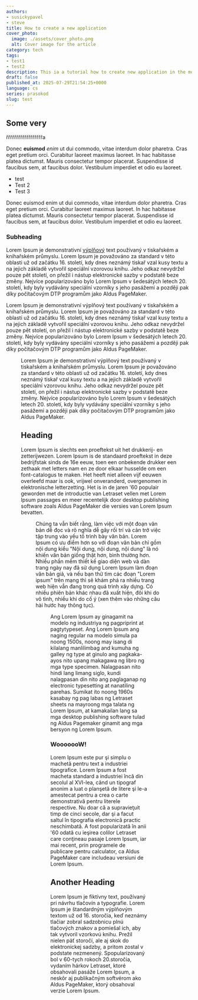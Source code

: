 ```yaml
---
authors:
- susickypavel
- steve
title: How to create a new application
cover_photo:
  image: ./assets/cover_photo.png
  alt: Cover image for the article
category: tech
tags:
- test1
- test2
description: This ia a tutorial how to create new application in the modern world
draft: false
published_at: 2025-07-29T21:54:25+0000
language: cs
series: prasokod
slug: test
---
```



## Some very

řřřřřřřřřřřřřřřřřřa

Donec **euismod** *enim* ut dui commodo, vitae interdum dolor pharetra.
Cras eget pretium orci.
Curabitur laoreet maximus laoreet.
In hac habitasse platea dictumst.
Mauris consectetur tempor placerat.
Suspendisse id faucibus sem, at faucibus dolor.
Vestibulum imperdiet et odio eu laoreet.

- test
- Test 2
- Test 3

Donec euismod enim ut dui commodo, vitae interdum dolor pharetra.
Cras eget pretium orci.
Curabitur laoreet maximus laoreet.
In hac habitasse platea dictumst.
Mauris consectetur tempor placerat.
Suspendisse id faucibus sem, at faucibus dolor.
Vestibulum imperdiet et odio eu laoreet.

### Subheading

Lorem Ipsum je demonstrativní [výplňový](https://google.com) text používaný v tiskařském a knihařském průmyslu. Lorem Ipsum je považováno za standard v této oblasti už od začátku 16. století, kdy dnes neznámý tiskař vzal kusy textu a na jejich základě vytvořil speciální vzorovou knihu. Jeho odkaz nevydržel pouze pět století, on přežil i nástup elektronické sazby v podstatě beze změny. Nejvíce popularizováno bylo Lorem Ipsum v šedesátých letech 20. století, kdy byly vydávány speciální vzorníky s jeho pasážemi a později pak díky počítačovým DTP programům jako Aldus PageMaker.

Lorem Ipsum je demonstrativní výplňový text používaný v tiskařském a knihařském průmyslu. Lorem Ipsum je považováno za standard v této oblasti už od začátku 16. století, kdy dnes neznámý tiskař vzal kusy textu a na jejich základě vytvořil speciální vzorovou knihu. Jeho odkaz nevydržel pouze pět století, on přežil i nástup elektronické sazby v podstatě beze změny. Nejvíce popularizováno bylo Lorem Ipsum v šedesátých letech 20. století, kdy byly vydávány speciální vzorníky s jeho pasážemi a později pak díky počítačovým DTP programům jako Aldus PageMaker.

<Figure image={graph} alt="test" caption="Figure of an image" />

Lorem Ipsum je demonstrativní výplňový text používaný v tiskařském a knihařském průmyslu. Lorem Ipsum je považováno za standard v této oblasti už od začátku 16. století, kdy dnes neznámý tiskař vzal kusy textu a na jejich základě vytvořil speciální vzorovou knihu. Jeho odkaz nevydržel pouze pět století, on přežil i nástup elektronické sazby v podstatě beze změny. Nejvíce popularizováno bylo Lorem Ipsum v šedesátých letech 20. století, kdy byly vydávány speciální vzorníky s jeho pasážemi a později pak díky počítačovým DTP programům jako Aldus PageMaker.

## Heading

Lorem Ipsum is slechts een proeftekst uit het drukkerij- en zetterijwezen. Lorem Ipsum is de standaard proeftekst in deze bedrijfstak sinds de 16e eeuw, toen een onbekende drukker een zethaak met letters nam en ze door elkaar husselde om een font-catalogus te maken. Het heeft niet alleen vijf eeuwen overleefd maar is ook, vrijwel onveranderd, overgenomen in elektronische letterzetting. Het is in de jaren '60 populair geworden met de introductie van Letraset vellen met Lorem Ipsum passages en meer recentelijk door desktop publishing software zoals Aldus PageMaker die versies van Lorem Ipsum bevatten.

<Figure image={graph} alt="test" caption="Figure of an image" />

Chúng ta vẫn biết rằng, làm việc với một đoạn văn bản dễ đọc và rõ nghĩa dễ gây rối trí và cản trở việc tập trung vào yếu tố trình bày văn bản. Lorem Ipsum có ưu điểm hơn so với đoạn văn bản chỉ gồm nội dung kiểu "Nội dung, nội dung, nội dung" là nó khiến văn bản giống thật hơn, bình thường hơn. Nhiều phần mềm thiết kế giao diện web và dàn trang ngày nay đã sử dụng Lorem Ipsum làm đoạn văn bản giả, và nếu bạn thử tìm các đoạn "Lorem ipsum" trên mạng thì sẽ khám phá ra nhiều trang web hiện vẫn đang trong quá trình xây dựng. Có nhiều phiên bản khác nhau đã xuất hiện, đôi khi do vô tình, nhiều khi do cố ý (xen thêm vào những câu hài hước hay thông tục).

<Figure image={graph} alt="test" caption="Some very long figcaption text that doesn't fit on a single line even on desktop. Okay it wasn't enough, let's try again." />

Ang Lorem Ipsum ay ginagamit na modelo ng industriya ng pagpriprint at pagtytypeset. Ang Lorem Ipsum ang naging regular na modelo simula pa noong 1500s, noong may isang di kilalang manlilimbag and kumuha ng galley ng type at ginulo ang pagkaka-ayos nito upang makagawa ng libro ng mga type specimen. Nalagpasan nito hindi lang limang siglo, kundi nalagpasan din nito ang paglaganap ng electronic typesetting at nanatiling parehas. Sumikat ito noong 1960s kasabay ng pag labas ng Letraset sheets na mayroong mga talata ng Lorem Ipsum, at kamakailan lang sa mga desktop publishing software tulad ng Aldus Pagemaker ginamit ang mga bersyon ng Lorem Ipsum.

### WooooooW!

Lorem Ipsum este pur şi simplu o machetă pentru text a industriei tipografice. Lorem Ipsum a fost macheta standard a industriei încă din secolul al XVI-lea, când un tipograf anonim a luat o planşetă de litere şi le-a amestecat pentru a crea o carte demonstrativă pentru literele respective. Nu doar că a supravieţuit timp de cinci secole, dar şi a facut saltul în tipografia electronică practic neschimbată. A fost popularizată în anii '60 odată cu ieşirea colilor Letraset care conţineau pasaje Lorem Ipsum, iar mai recent, prin programele de publicare pentru calculator, ca Aldus PageMaker care includeau versiuni de Lorem Ipsum.


## Another Heading

Lorem Ipsum je fiktívny text, používaný pri návrhu tlačovín a typografie. Lorem Ipsum je štandardným výplňovým textom už od 16. storočia, keď neznámy tlačiar zobral sadzobnicu plnú tlačových znakov a pomiešal ich, aby tak vytvoril vzorkovú knihu. Prežil nielen päť storočí, ale aj skok do elektronickej sadzby, a pritom zostal v podstate nezmenený. Spopularizovaný bol v 60-tych rokoch 20.storočia, vydaním hárkov Letraset, ktoré obsahovali pasáže Lorem Ipsum, a neskôr aj publikačným softvérom ako Aldus PageMaker, ktorý obsahoval verzie Lorem Ipsum.
